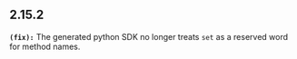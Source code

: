 ## 2.15.2
**`(fix):`** The generated python SDK no longer treats `set` as a reserved word for method names.

